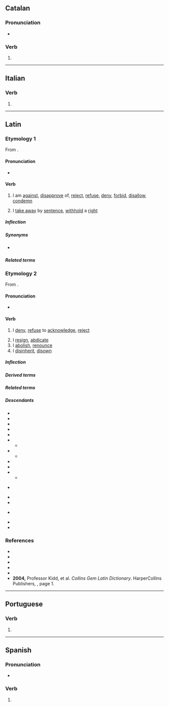{{also|abdicó|abdicò}}
==Catalan==

===Pronunciation===
* {{ca-IPA}}

===Verb===
{{head|ca|verb form}}

# {{ca-verb form of|p=1|n=sg|m=ind|t=pres|abdicar}}

----

==Italian==

===Verb===
{{head|it|verb form}}

# {{inflection of|abdicare||1|s|pres|indc|lang=it}}

----

==Latin==

===Etymology 1===
From {{affix|la|ab-|t1=from|dīcō|t2=say}}.

====Pronunciation====
* {{la-IPA|abdīcō}}

====Verb====
{{la-verb|abdīcō|abdīcere|abdīxī|abdictum|conj=irreg}}

# {{lb|la|of an unfavorable omen}} I am [[against]], [[disapprove]] of, [[reject]], [[refuse]], [[deny]], [[forbid]], [[disallow]], [[condemn]]
# {{lb|la|law}} I [[take away]] by [[sentence]], [[withhold]] a [[right]]

=====Inflection=====
{{la-conj-irreg|dico|ab}}

=====Synonyms=====
* {{sense|withhold}} {{l|la|dētrahō}}

=====Related terms=====
{{rel3
|la|addīcō
|benedīcō
|condīcō
|contrādīcō
|dīcō
|ēdīcō
|indīcō
|interdīcō
|maledīcō
|praedīcō
|prōdīcō
|superdīcō
}}

===Etymology 2===
From {{affix|la|ab-|t1=from|dicō|t2=I dedicate}}.

====Pronunciation====
* {{la-IPA|abdicō}}

====Verb====
{{la-verb|abdicō|abdicāre|abdicāvī|abdicātum|conj=1}}

# I [[deny]], [[refuse]] to [[acknowledge]], [[reject]]
#: {{syn|la|abnegō|abnuō|dēnegō|negō|recūsō|respuō}}
#: {{ant|la|approbō|cōnfiteor|dō|permittō}}
# I [[resign]], [[abdicate]]
# I [[abolish]], [[renounce]]
# I [[disinherit]], [[disown]]

=====Inflection=====
{{la-conj-1st|abdic|abdicāv|abdicāt}}

=====Derived terms=====
{{der3
|la|abdicātiō
|abdicatīvus
|abdicātrīx
}}

=====Related terms=====
{{rel3
|la|abdicātīvē
|dēdicō
|dicō
|indicō
|praedicō
}}

=====Descendants=====
{{attn|la|I think these are all borrowed but not sure}}
* {{desc|bor=1|sq|abdikoj}}
* {{desc|bor=1|ca|abdicar}}
* {{desc|bor=1|cs|abdikovat}}
* {{desc|bor=1|da|abdicere}}
* {{desc|bor=1|en|abdicate}}
* {{desc|bor=1|eo|abdiki}}
** {{desc|bor=1|io|abdikar}}
* {{desc|bor=1|de|abdizieren}}
** {{desc|bor=1|nl|abdiceren}}
* {{desc|bor=1|gl|abdicar}}
* {{desc|bor=1|it|abdicare}}
* {{desc|bor=1|frm|abdiquer}}
** {{desctree|fr|abdiquer}}
* {{desc|bor=1|no|-}} {{l|nb|abdisere}}
* {{desc|bor=1|oc|abdicar}}
* {{desc|bor=1|pt|abdicar}}
* {{desc|bor=1|sh|-}}
*: {{desc|sclb=1|sh|абдицирати}}
*: {{desc|sclb=1|sh|abdicirati}}
* {{desc|bor=1|sl|abdicirati}}
* {{desc|bor=1|es|abdicar}}

===References===
* {{R:L&S}}
* {{R:Elementary Lewis}}
* {{R:Gaffiot}}
* {{R:M&A}}
* {{R:NLW}}
* '''2004,''' Professor Kidd, et al. ''Collins Gem Latin Dictionary''. HarperCollins Publishers, {{ISBN|0-00-470763-X}}, page 1.

----

==Portuguese==

===Verb===
{{head|pt|verb form}}

# {{pt-verb-form-of|abdicar}}

----

==Spanish==

===Pronunciation===
* {{es-IPA}}

===Verb===
{{head|es|verb form}}

# {{es-verb form of|ending=ar|mood=indicative|tense=present|pers=1|number=singular|abdicar}}